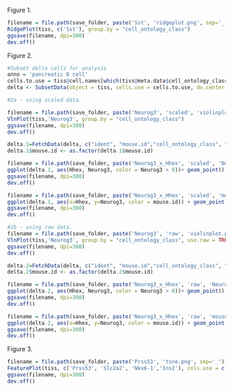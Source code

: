 Figure 1.
```r
filename = file.path(save_folder, paste('Sst', 'ridgeplot.png', sep='_'))
RidgePlot(tiss, c('Sst'), group.by = "cell_ontology_class")
ggsave(filename, dpi=300)
dev.off()
```

Figure 2.
```r
#Subset delta cells for analysis
anno = 'pancreatic D cell'
cells.to.use = tiss@cell.names[which(tiss@meta.data$cell_ontology_class == anno)]
delta <- SubsetData(object = tiss, cells.use = cells.to.use, do.center = F, do.scale = F)

#2a - using scaled data.

filename = file.path(save_folder, paste('Neurog3', 'scaled', 'violinplot.png', sep='_'))
VlnPlot(tiss,'Neurog3', group.by = "cell_ontology_class")
ggsave(filename, dpi=300)
dev.off()

delta.1=FetchData(delta, c("ident", "mouse.id","cell_ontology_class", "mouse.sex", "plate.barcode", "subtissue", "percent.ercc", "percent.ribo","nGene", "nReads","Sst","Pdx1","Hhex","Neurog3", "Ins2", "Gcg", "Ppy","Actb","Gapdh"))
delta.1$mouse.id <- as.factor(delta.1$mouse.id)

filename = file.path(save_folder, paste('Neurog3_x_Hhex', 'scaled', 'Neurog3', 'scatterplot.png', sep='_'))
ggplot(delta.1, aes(Hhex, Neurog3, color = Neurog3 > 0))+ geom_point() + geom_rug(sides="bl")
ggsave(filename, dpi=300)
dev.off()

filename = file.path(save_folder, paste('Neurog3_x_Hhex', 'scaled', 'mouse.id', 'scatterplot.png', sep='_'))
ggplot(delta.1, aes(x=Hhex, y=Neurog3, color = mouse.id)) + geom_point() + geom_rug(sides = "bl")
ggsave(filename, dpi=300)
dev.off()

#2b - using raw data.
filename = file.path(save_folder, paste('Neurog3', 'raw', 'violinplot.png', sep='_'))
VlnPlot(tiss,'Neurog3', group.by = "cell_ontology_class", use.raw = TRUE)
ggsave(filename, dpi=300)
dev.off()

delta.2=FetchData(delta, c("ident", "mouse.id","cell_ontology_class", "mouse.sex", "plate.barcode", "subtissue", "percent.ercc", "percent.ribo", "nGene", "nReads", "Sst", "Pdx1", "Hhex", "Neurog3", "Ins2", "Gcg", "Ppy", "Actb", "Gapdh"), use.raw = TRUE)
delta.2$mouse.id <- as.factor(delta.2$mouse.id)

filename = file.path(save_folder, paste('Neurog3_x_Hhex', 'raw', 'Neurog3', 'scatterplot.png', sep='_'))
ggplot(delta.2, aes(Hhex, Neurog3, color = Neurog3 > 0))+ geom_point() + geom_rug(sides="bl")
ggsave(filename, dpi=300)
dev.off()

filename = file.path(save_folder, paste('Neurog3_x_Hhex', 'raw', 'mouse.id', 'scatterplot.png', sep='_'))
ggplot(delta.2, aes(x=Hhex, y=Neurog3, color = mouse.id)) + geom_point() + geom_rug(sides = "bl")
ggsave(filename, dpi=300)
dev.off()
```

Figure 3.
```r
filename = file.path(save_folder, paste('Prss53', 'tsne.png', sep='_'))
FeaturePlot(tiss, c('Prss53', 'Slc2a2', 'Nkx6-1','Ins2'), cols.use = c("grey","blue"))
ggsave(filename, dpi=300)
dev.off()
```
